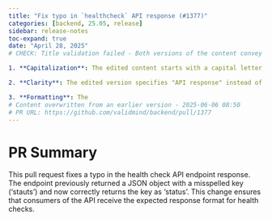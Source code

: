 ```yaml
---
title: "Fix typo in `healthcheck` API response (#1377)"
categories: [backend, 25.05, release]
sidebar: release-notes
toc-expand: true
date: "April 28, 2025"
# CHECK: Title validation failed - Both versions of the content convey the same basic message, but the edited content is slightly more polished and clear. Here are some points of comparison:

1. **Capitalization**: The edited content starts with a capital letter, which is more grammatically correct for a standalone sentence or title.

2. **Clarity**: The edited version specifies "API response" instead of just "endpoint response," which may be clearer to some readers who are familiar with APIs.

3. **Formatting**: The
# Content overwritten from an earlier version - 2025-06-06 08:50
# PR URL: https://github.com/validmind/backend/pull/1377
---
```


# PR Summary

This pull request fixes a typo in the health check API endpoint response. The endpoint previously returned a JSON object with a misspelled key ('stauts') and now correctly returns the key as 'status'. This change ensures that consumers of the API receive the expected response format for health checks.